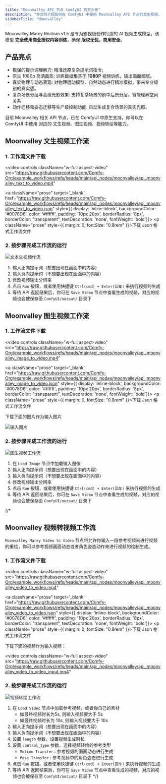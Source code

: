 ```yaml
---
title: "Moonvalley API 节点 ComfyUI 官方示例"
description: "本文将介绍如何在 ComfyUI 中使用 Moonvalley API 节点的文生视频、图生视频、视频转绘等能力"
sidebarTitle: "Moonvalley"
---
```



Moonvalley Marey Realism v1.5 是专为影视级创作打造的 AI 视频生成模型，该模型 **完全使用商业授权内容训练**，确保 **版权无忧，商用安全**。

## 产品亮点

- 极强的提示词理解力: 精准还原复杂提示词指令;
- 原生 1080p 高清画质: 训练数据集基于 **1080P** 视频训练，输出画面细腻。
- 真实物理与动态表现: 对物理运动模型、自然动态进行精准模拟，带来专业级别的真实感。
- 复杂场景分层与高级光影效果: 支持复杂场景的前中后景分层，智能理解空间关系
- 动作迁移和姿态迁移等生产级控制功能: 自动生成复合场景的真实光照。

目前 Moonvalley 相关 API 节点，已在 ComfyUI 中原生支持，你可以在 ComfyUI 中使用 对应的 文生视频、图生视频、视频转绘等能力。

<ReqHint/>
<UpdateReminder/>

## Moonvalley 文生视频工作流

### 1. 工作流文件下载

<video
  controls
  className="w-full aspect-video"
  src="https://raw.githubusercontent.com/Comfy-Org/example_workflows/refs/heads/main/api_nodes/moonvalley/api_moonvalley_text_to_video.mp4"
></video>

<a className="prose"  target='_blank'  href="https://raw.githubusercontent.com/Comfy-Org/example_workflows/refs/heads/main/api_nodes/moonvalley/api_moonvalley_text_to_video.json" style={{ display: 'inline-block', backgroundColor: '#0078D6', color: '#ffffff', padding: '10px 20px', borderRadius: '8px', borderColor: "transparent", textDecoration: 'none', fontWeight: 'bold'}}>
    <p className="prose" style={{ margin: 0, fontSize: "0.8rem" }}>下载 Json 格式工作流文件</p>
</a>


### 2. 按步骤完成工作流的运行

![文本生视频作流](/images/tutorial/api_nodes/moonvalley/api_moonvalley_text_to_video.jpg)

1. 输入正向提示词（想要出现在画面中的内容）
2. 输入负向提示词（不想要出现在画面中的内容）
3. 修改视频输出分辨率
4. 点击 `Run` 按钮，或者使用快捷键 `Ctrl(cmd) + Enter(回车)` 来执行视频的生成
5. 等待 API 返回结果后，你可在 `Save Video` 节点中查看生成的视频，对应的视频也会被保存至 `ComfyUI/output/` 目录下


## Moonvalley 图生视频工作流

### 1. 工作流文件下载

<video
  controls
  className="w-full aspect-video"
  src="https://raw.githubusercontent.com/Comfy-Org/example_workflows/refs/heads/main/api_nodes/moonvalley/api_moonvalley_image_to_video.mp4"
></video>

<a className="prose"  target='_blank'  href="https://raw.githubusercontent.com/Comfy-Org/example_workflows/refs/heads/main/api_nodes/moonvalley/api_moonvalley_image_to_video.json" style={{ display: 'inline-block', backgroundColor: '#0078D6', color: '#ffffff', padding: '10px 20px', borderRadius: '8px', borderColor: "transparent", textDecoration: 'none', fontWeight: 'bold'}}>
    <p className="prose" style={{ margin: 0, fontSize: "0.8rem" }}>下载 Json 格式工作流文件</p>
</a>

下载下面的图片作为输入图片

![输入图片](https://raw.githubusercontent.com/Comfy-Org/example_workflows/refs/heads/main/api_nodes/moonvalley/api_moonvalley_image_to_video_input.webp)

### 2. 按步骤完成工作流的运行

![图生视频工作流](/images/tutorial/api_nodes/moonvalley/api_moonvalley_image_to_video.jpg)

1. 在 `Load Image` 节点中加载输入图像
2. 输入正向提示词（想要出现在画面中的内容）
3. 输入负向提示词（不想要出现在画面中的内容）
4. 修改视频输出分辨率
5. 点击 `Run` 按钮，或者使用快捷键 `Ctrl(cmd) + Enter(回车)` 来执行视频的生成
6. 等待 API 返回结果后，你可在 `Save Video` 节点中查看生成的视频，对应的视频也会被保存至 `ComfyUI/output/` 目录下

{/* 
## Moonvalley 视频转视频工作流

`Moonvalley Marey Video to Video` 节点将允许你输入一段参考视频来进行视频的重绘，你可以参考视频画面动态或者角色姿态动作来进行视频的绘制生成。

### 1. 工作流文件下载

<video
  controls
  className="w-full aspect-video"
  src="https://raw.githubusercontent.com/Comfy-Org/example_workflows/refs/heads/main/api_nodes/moonvalley/api_moonvalley_video_to_video.mp4"
></video>

<a className="prose"  target='_blank'  href="https://raw.githubusercontent.com/Comfy-Org/example_workflows/refs/heads/main/api_nodes/moonvalley/api_moonvalley_video_to_video.json" style={{ display: 'inline-block', backgroundColor: '#0078D6', color: '#ffffff', padding: '10px 20px', borderRadius: '8px', borderColor: "transparent", textDecoration: 'none', fontWeight: 'bold'}}>
    <p className="prose" style={{ margin: 0, fontSize: "0.8rem" }}>下载 Json 格式工作流文件</p>
</a>

下载下面的视频作为输入视频：

<video
  controls
  className="w-full aspect-video"
  src="https://raw.githubusercontent.com/Comfy-Org/example_workflows/refs/heads/main/api_nodes/moonvalley/api_moonvalley_video_to_video_input.mp4"
></video>


### 2. 按步骤完成工作流的运行

![视频转绘工作流](/images/tutorial/api_nodes/moonvalley/api_moonvalley_image_to_video.jpg)
1. 在 `Load Video` 节点中加载参考视频，或者你自己的素材
    - 如最终视频时长为5s, 则输入视频要大于 5s
    - 如最终视频时长为 10s, 则输入视频要大于 10s
2. 输入正向提示词（想要出现在画面中的内容）
3. 输入负向提示词（不想要出现在画面中的内容）
4. 设置 `length` 参数，设置视频生成时长
5. 设置 `control_type` 参数，选择视频转绘的参考类型
    -  `Motion Transfer` :  参考视频的画面动态进行生成
    -  `Pose Transfer` :  参考视频中的角色姿态进行生成
6. 点击 `Run` 按钮，或者使用快捷键 `Ctrl(cmd) + Enter(回车)` 来执行视频的生成
7. 等待 API 返回结果后，你可在 `Save Video` 节点中查看生成的视频，对应的视频也会被保存至 `ComfyUI/output/` 目录下 */}
